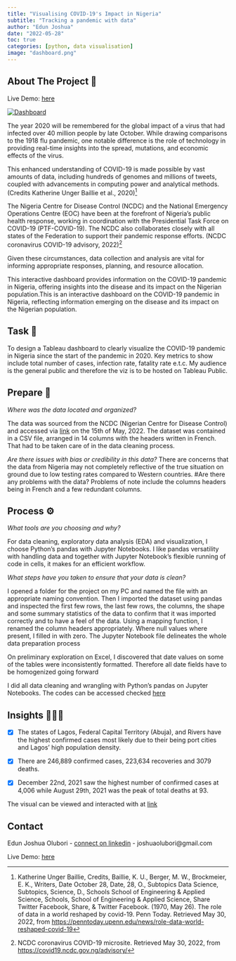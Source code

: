 ```yaml
---
title: "Visualising COVID-19's Impact in Nigeria"
subtitle: "Tracking a pandemic with data"
author: "Edun Joshua"
date: "2022-05-28"
toc: true
categories: [python, data visualisation]
image: "dashboard.png"
---
```


## About The Project 🍪

Live Demo: [here](https://public.tableau.com/app/profile/joshua1294/viz/Covid-19InNigeria/Dashboard)

<div>

::: {#viz1702032459805 .tableauPlaceholder style="position: relative"}
<noscript><a href='#'><img src="https://public.tableau.com/static/images/Co/Covid-19InNigeria/Dashboard/1_rss.png" alt="Dashboard  " style="border: none"/></a></noscript>

<object class="tableauViz" style="display:none;">

<param name='host_url' value='https%3A%2F%2Fpublic.tableau.com%2F' /> <param name='embed_code_version' value='3' /> <param name='site_root' value='' /><param name='name' value='Covid-19InNigeria&#47;Dashboard' /><param name='tabs' value='no' /><param name='toolbar' value='yes' /><param name='static_image' value='https:&#47;&#47;public.tableau.com&#47;static&#47;images&#47;Co&#47;Covid-19InNigeria&#47;Dashboard&#47;1.png' /> <param name='animate_transition' value='yes' /><param name='display_static_image' value='yes' /><param name='display_spinner' value='yes' /><param name='display_overlay' value='yes' /><param name='display_count' value='yes' /><param name='language' value='en-GB' />

</object>
:::

</div>

```{=html}
<script type='text/javascript'>                    var divElement = document.getElementById('viz1702032459805');                    var vizElement = divElement.getElementsByTagName('object')[0];                    if ( divElement.offsetWidth > 800 ) { vizElement.style.width='1920px';vizElement.style.height='1107px';} else if ( divElement.offsetWidth > 500 ) { vizElement.style.width='1920px';vizElement.style.height='1107px';} else { vizElement.style.width='100%';vizElement.style.height='2227px';}                     var scriptElement = document.createElement('script');                    scriptElement.src = 'https://public.tableau.com/javascripts/api/viz_v1.js';                    vizElement.parentNode.insertBefore(scriptElement, vizElement);                </script>
```

The year 2020 will be remembered for the global impact of a virus that had infected over 40 million people by late October. While drawing comparisons to the 1918 flu pandemic, one notable difference is the role of technology in providing real-time insights into the spread, mutations, and economic effects of the virus.

This enhanced understanding of COVID-19 is made possible by vast amounts of data, including hundreds of genomes and millions of tweets, coupled with advancements in computing power and analytical methods. (Credits Katherine Unger Baillie et al., 2020)[^1]

[^1]: Katherine Unger Baillie, Credits, Baillie, K. U., Berger, M. W., Brockmeier, E. K., Writers, Date October 28, Date, 28, O., Subtopics Data Science, Subtopics, Science, D., Schools School of Engineering & Applied Science, Schools, School of Engineering & Applied Science, Share Twitter Facebook, Share, & Twitter Facebook. (1970, May 26). The role of data in a world reshaped by covid-19. Penn Today. Retrieved May 30, 2022, from <https://penntoday.upenn.edu/news/role-data-world-reshaped-covid-19>

The Nigeria Centre for Disease Control (NCDC) and the National Emergency Operations Centre (EOC) have been at the forefront of Nigeria's public health response, working in coordination with the Presidential Task Force on COVID-19 (PTF-COVID-19). The NCDC also collaborates closely with all states of the Federation to support their pandemic response efforts. (NCDC coronavirus COVID-19 advisory, 2022)[^2]

[^2]: NCDC coronavirus COVID-19 microsite. Retrieved May 30, 2022, from <https://covid19.ncdc.gov.ng/advisory/>

Given these circumstances, data collection and analysis are vital for informing appropriate responses, planning, and resource allocation.

This interactive dashboard provides information on the COVID-19 pandemic in Nigeria, offering insights into the disease and its impact on the Nigerian population.This is an interactive dashboard on the COVID-19 pandemic in Nigeria, reflecting information emerging on the disease and its impact on the Nigerian population.

## Task 📌

To design a Tableau dashboard to clearly visualize the COVID-19 pandemic in Nigeria since the start of the pandemic in 2020. Key metrics to show include total number of cases, infection rate, fatality rate e.t.c. My audience is the general public and therefore the viz is to be hosted on Tableau Public.

## Prepare 🧹

*Where was the data located and organized?*

The data was sourced from the NCDC (Nigerian Centre for Disease Control) and accessed via [link](https://data.humdata.org/m/dataset/nigeria_covid19_subnational) on the 15th of May, 2022. The dataset was contained in a CSV file, arranged in 14 columns with the headers written in French. That had to be taken care of in the data cleaning process.

*Are there issues with bias or credibility in this data?* 
There are concerns that the data from Nigeria may not completely reflective of the true situation on ground due to low testing rates compared to Western countries. #Are there any problems with the data? Problems of note include the columns headers being in French and a few redundant columns.

## Process ⚙️

*What tools are you choosing and why?*

For data cleaning, exploratory data analysis (EDA) and visualization, I choose Python's pandas with Jupyter Notebooks. I like pandas versatility with handling data and together with Jupyter Notebook's flexible running of code in cells, it makes for an efficient workflow. 

*What steps have you taken to ensure that your data is clean?* 

I opened a folder for the project on my PC and named the file with an appropriate naming convention. Then I imported the dataset using pandas and inspected the first few rows, the last few rows, the columns, the shape and some summary statistics of the data to confirm that it was imported correctly and to have a feel of the data. Using a mapping function, I renamed the column headers appropriately. Where null values where present, I filled in with zero. The Jupyter Notebook file delineates the whole data preparation process

On preliminary exploration on Excel, I discovered that date values on some of the tables were inconsistently formatted. Therefore all date fields have to be homogenized going forward

I did all data cleaning and wrangling with Python's pandas on Jupyter Notebooks. The codes can be accessed checked [here](https://github.com/JoshuaOlubori/Covid19-in-Nigeria/blob/a8bbb53505da3baae032347552ed12e430d83046/notebook.ipynb)

## Insights 🕵🏽‍♂️

-   [x] The states of Lagos, Federal Capital Territory (Abuja), and Rivers have the highest confirmed cases most likely due to their being port cities and Lagos' high population density.

-   [x] There are 246,889 confirmed cases, 223,634 recoveries and 3079 deaths.

-   [x] December 22nd, 2021 saw the highest number of confirmed cases at 4,006 while August 29th, 2021 was the peak of total deaths at 93.

The visual can be viewed and interacted with at [link](https://public.tableau.com/views/Covid-19InNigeria/Dashboard?:language=en-GB&publish=yes&:display_count=n&:origin=viz_share_link)

## Contact

Edun Joshua Olubori - [connect on linkedin](https://www.linkedin.com/in/joshua-edun) - joshuaolubori\@gmail.com

Live Demo: [here](https://public.tableau.com/app/profile/joshua1294/viz/Covid-19InNigeria/Dashboard)
